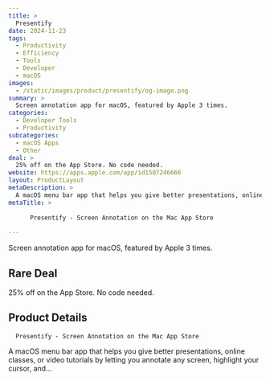 ```yaml
---
title: >
  Presentify
date: 2024-11-23
tags:
  - Productivity
  - Efficiency
  - Tools
  - Developer
  - macOS
images:
  - /static/images/product/presentify/og-image.png
summary: >
  Screen annotation app for macOS, featured by Apple 3 times.
categories:
  - Developer Tools
  - Productivity
subcategories:
  - macOS Apps
  - Other
deal: >
  25% off on the App Store. No code needed.
website: https://apps.apple.com/app/id1507246666
layout: ProductLayout
metaDescription: >
  A macOS menu bar app that helps you give better presentations, online classes, or video tutorials by letting you annotate any screen, highlight your cursor, and…
metaTitle: >
  
      ‎Presentify - Screen Annotation on the Mac App Store
    
---
```

Screen annotation app for macOS, featured by Apple 3 times.

## Rare Deal

25% off on the App Store. No code needed.

## Product Details

      ‎Presentify - Screen Annotation on the Mac App Store
    

A macOS menu bar app that helps you give better presentations, online classes, or video tutorials by letting you annotate any screen, highlight your cursor, and…
